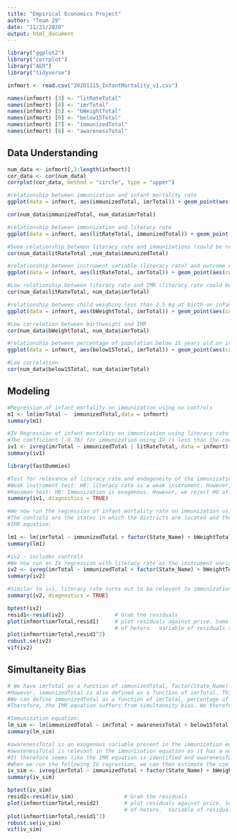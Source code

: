---
title: "Empirical Economics Project"
author: "Team 29"
date: "11/21/2020"
output: html_document
---

```{r}
library("ggplot2")
library("corrplot")
library("AER")
library("tidyverse")
```

```{r}
infmort <- read.csv("20201115_InfantMortality_v1.csv")
```

```{r}
names(infmort) [3] <- "litRateTotal"
names(infmort) [4] <- "imrTotal"
names(infmort) [5] <- "bWeightTotal"
names(infmort) [6] <- "below15Total"
names(infmort) [7] <- "immunizedTotal"
names(infmort) [8] <- "awarenessTotal"
```

## Data Understanding

```{r}
num_data <- infmort[,3:length(infmort)]
cor_data <- cor(num_data)
corrplot(cor_data, method = "circle", type = "upper")
```

```{r}
#relationship between immunization and infant mortality rate
ggplot(data = infmort, aes(immunizedTotal, imrTotal)) + geom_point(aes(color = imrTotal), show.legend = TRUE) + geom_smooth(aes(immunizedTotal, imrTotal), method = "lm") + labs(x= "Percentage of children fully immunized", y = "Infant mortality rate", title = "Infant Mortality Rate Based on Full immunization") + theme(plot.title=element_text(hjust=0.5))
```

```{r}
cor(num_data$immunizedTotal, num_data$imrTotal)
```

```{r}
#relationship between immunization and literacy rate
ggplot(data = infmort, aes(litRateTotal, immunizedTotal)) + geom_point(aes(color = immunizedTotal), show.legend = TRUE) + geom_smooth(aes(litRateTotal, immunizedTotal), method = "lm") + labs(x= "Effective literacy rate (%)", y = "Children fully vaccinated (%)", title = "Full Immunization Based on Literacy Rate") + theme(plot.title=element_text(hjust=0.5))
```
```{r}
#Some relationship between literacy rate and immunizations (could be relevant if used as IV)
cor(num_data$litRateTotal ,num_data$immunizedTotal)
```
```{r}
#relationship between instrument variable (literacy rate) and outcome variable
ggplot(data = infmort, aes(litRateTotal, imrTotal)) + geom_point(aes(color = imrTotal), show.legend = TRUE) + geom_smooth(aes(litRateTotal, imrTotal), method = "lm") + labs(x= "Effective literacy rate (%)", y = "Infant mortality rate", title = "Impact of Literacy Rate on infant mortality") + theme(plot.title=element_text(hjust=0.5))
```
```{r}
#Low relationship between literacy rate and IMR (literacy rate could be exogenous)
cor(num_data$litRateTotal, num_data$imrTotal)
```
```{r}
#relationship between child weighing less than 2.5 kg at birth on infant mortality rate
ggplot(data = infmort, aes(bWeightTotal, imrTotal)) + geom_point(aes(color = imrTotal), show.legend = TRUE) + geom_smooth(aes(bWeightTotal, imrTotal), method = "lm") + labs(x= "Birthweight less than 2.5kg (%)", y = "Infant mortality rate", title = "Birthweight and infant mortality") + theme(plot.title=element_text(hjust=0.5))
```
```{r}
#Low correlation between birthweight and IMR
cor(num_data$bWeightTotal, num_data$imrTotal)
```
```{r}
#relationship between percentage of population below 15 years old on infant mortality rate
ggplot(data = infmort, aes(below15Total, imrTotal)) + geom_point(aes(color = imrTotal), show.legend = TRUE) + geom_smooth(aes(below15Total, imrTotal), method = "lm") + labs(x= "Population below 15 years old (%)", y = "Infant mortality rate", title = "Population below 15 years old and infant mortality") + theme(plot.title=element_text(hjust=0.5))
```
```{r}
#Low correlation
cor(num_data$below15Total, num_data$imrTotal)
```
## Modeling 

```{r}
#Regression of infant mortality on immunization using no controls
m1 <- lm(imrTotal ~  immunizedTotal,data = infmort)
summary(m1)
```

```{r}
#IV Regression of infant mortality on immunization using literacy rate as instrumental variable
#The coefficient (-0.78) for immunization using IV is less than the coefficient using linear regression (-0.49). Therefore, due to the omission of relevant variables, there is a positive bias on the coefficient when we use OLS. This means OLS underestimated the negative impact of immunizations on infant mortality rate.
iv1 <- ivreg(imrTotal ~ immunizedTotal | litRateTotal, data = infmort)
summary(iv1)
```

```{r}
library(fastDummies)
```

```{r}
#Test for relevance of literacy rate and endogeneity of the immunization variable (using iv1, which does not include controls)
#Weak instrument test: H0: literacy rate is a weak instrument. However, since p-value is low, we reject H0, meaning literacy is a relevant instrument.
#Hausman test: H0: Immunization is exogenous. However, we reject H0 at the 5% significance level, meaning immunization is endogenous.
summary(iv1, diagnostics = TRUE)
```

```{r}
#We now run the regression of infant mortality rate on immunization using controls and no instruments.
#The controls are the states in which the districts are located and the percentage of children with birth weights less than 2.5 kg.
#IMR equation:

lm1 <- lm(imrTotal ~ immunizedTotal + factor(State_Name) + bWeightTotal, data = infmort)
summary(lm1)
```

```{r}
#iv2 - includes controls
#We now run an IV regression with literacy rate as the instrument variable as well but When we control for other factors, the impact of immunization is higher on infant mortality rate than when we do not include controls (-1.03 for iv2 compared to -0.78 for iv1)
iv2 <- ivreg(imrTotal ~ immunizedTotal + factor(State_Name) + bWeightTotal| litRateTotal + factor(State_Name) +bWeightTotal , data = infmort)
summary(iv2)
```

```{r}
#Similar to iv1, literacy rate turns out to be relevant to immunizations according to the Weak Instruments Test and immunizations endogenous according to the Wu-Hausman Test. This confirms the fact that an OVB exists and that literacy rate is an appropriate IV to solve for it. 
summary(iv2, diagnostics = TRUE)
```


```{r}
bptest(iv2)
resid1<-resid(iv2)                # Grab the residuals
plot(infmort$imrTotal,resid1)     # plot residuals against price. Some semblance 
                                  # of hetero.  Variable of residuals seems to rise with                                      log price. 
plot(infmort$imrTotal,resid1^2) 
robust.se(iv2)
vif(iv2)
```
## Simultaneity Bias

```{r}
# We have imrTotal as a function of immunizedTotal, factor(State_Name) and bWeightTotal
#However, immunizedTotal is also defined as a function of imrTotal. This is because we expect the percentage of fully immunized children to increase as the infant mortality rate increases. Parents could be more inclined to immunize their children as the infant mortality rate increases.
#We can define immunizedTotal as a function of imrTotal, percentage of women married before 18 years old and percentage of population younger than 15 years old.
#Therefore, the IMR equation suffers from simultaneity bias. We therefore cannot use OLS and cannot trust the coefficient of immunizedTotal.

#Immunization equation:
lm_sim <- lm(immunizedTotal ~ imrTotal + awarenessTotal + below15Total, data = infmort)
summary(lm_sim)
```

```{r}
#awarenessTotal is an exogenous variable present in the immunization equation and absent from the IMR equation. This satisfies the exogeneity rule for awarenessTotal as an IV from the order condition. 
#awarenessTotal is relevant in the immunization equation as it has a non-zero and significant coefficient (0.32).
#It therefore seems like the IMR equation is identified and awarenessTotal could be used as an instrument variable to solve for the simultaneity bias.
#When we run the following IV regression, we can then estimate the coefficient/ causal impact of immunizedTotal on infant mortality rate.
iv_sim <- ivreg(imrTotal ~ immunizedTotal + factor(State_Name) + bWeightTotal | awarenessTotal + factor(State_Name) + bWeightTotal, data = infmort)
summary(iv_sim)
```

```{r}
bptest(iv_sim)
resid2<-resid(iv_sim)                # Grab the residuals
plot(infmort$imrTotal,resid2)        # plot residuals against price. Some semblance 
                                     # of hetero.  Variable of residuals seems to rise                                           with log price. 
plot(infmort$imrTotal,resid1^2) 
robust.se(iv_sim)
vif(iv_sim)
```
